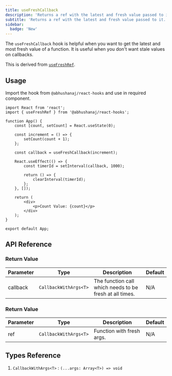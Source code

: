 ```yaml
---
title: useFreshCallback
description: 'Returns a ref with the latest and fresh value passed to it.'
subtitle: 'Returns a ref with the latest and fresh value passed to it.'
sidebar:
  badge: 'New'
---
```



The `useFreshCallback` hook is helpful when you want to get the latest and most fresh value of a function. It is useful when you don't want stale values on callbacks.

This is derived from [`useFreshRef`](/hooks/utilities/usefreshref/).

<DemoWrapper title="useFreshCallback">
	<Example client:load />
</DemoWrapper>

## Usage

Import the hook from `@abhushanaj/react-hooks` and use in required component.

```tsx title="./src/App.tsx" ins={2,11, 14}
import React from 'react';
import { useFreshRef } from '@abhushanaj/react-hooks';

function App() {
	const [count, setCount] = React.useState(0);

	const increment = () => {
		setCount(count + 1);
	};

	const callback = useFreshCallback(increment);

	React.useEffect(() => {
		const timerId = setInterval(callback, 1000);

		return () => {
			clearInterval(timerId);
		};
	}, []);

	return (
		<div>
			<p>Count Value: {count}</p>
		</div>
	);
}

export default App;
```

## API Reference

### Return Value

| Parameter | Type                  | Description                                             | Default |
| --------- | --------------------- | ------------------------------------------------------- | ------- |
| callback  | `CallbackWithArgs<T>` | The function call which needs to be fresh at all times. | N/A     |

### Return Value

| Parameter | Type                  | Description               | Default |
| --------- | --------------------- | ------------------------- | ------- |
| ref       | `CallbackWithArgs<T>` | Function with fresh args. | N/A     |

## Types Reference

1. `CallbackWithArgs<T>` : `(...args: Array<T>) => void`
